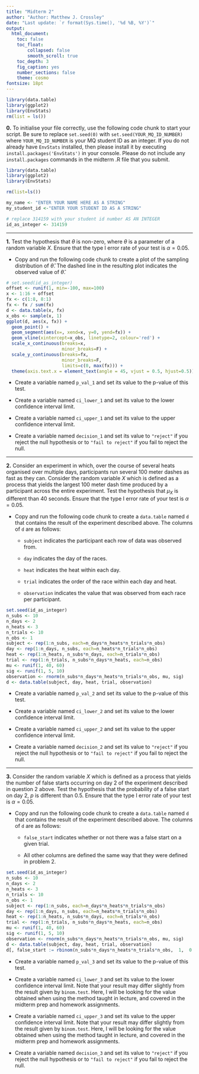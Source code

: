 ```yaml
---
title: "Midterm 2"
author: "Author: Matthew J. Crossley"
date: "Last update: `r format(Sys.time(), '%d %B, %Y')`"
output:
  html_document:
    toc: false
    toc_float:
        collapsed: false
        smooth_scroll: true
    toc_depth: 3
    fig_caption: yes
    number_sections: false
    theme: cosmo
fontsize: 18pt
---
```


```r
library(data.table)
library(ggplot2)
library(EnvStats)
rm(list = ls())
```

**0.** To initialise your file correctly, use the following
code chunk to start your script. Be sure to replace
`set.seed(0)` with `set.seed(YOUR_MQ_ID_NUMBER)` where
`YOUR_MQ_ID_NUMBER` is your MQ student ID as an integer. If
you do not already have `EnvStats` installed, then please
install it by executing `install.packages('EnvStats')` in
your console. Please do not include any `install.packages`
commands in the midterm .R file that you submit.

```r
library(data.table)
library(ggplot2)
library(EnvStats)

rm(list=ls())

my_name <- "ENTER YOUR NAME HERE AS A STRING"
my_student_id <-"ENTER YOUR STUDENT ID AS A STRING"

# replace 314159 with your student id number AS AN INTEGER 
id_as_integer <- 314159
```

--- 

**1.** Test the hypothesis that $\theta$ is non-zero, where
$\theta$ is a parameter of a random variable $X$. Ensure
that the type I error rate of your test is $\alpha=0.05$.

* Copy and run the following code chunk to create a plot of
the sampling distribution of $\widehat{\theta}$. The dashed
line in the resulting plot indicates the observed value of
$\widehat{\theta}$.

```r
# set.seed(id_as_integer)
offset <- runif(1, min=-100, max=100)
x <- 1:16 + offset
fx <- c(1:8, 8:1)
fx <- fx / sum(fx)
d <- data.table(x, fx)
x_obs <- sample(x, 1)
ggplot(d, aes(x, fx)) + 
  geom_point() +
  geom_segment(aes(x=, xend=x, y=0, yend=fx)) +
  geom_vline(xintercept=x_obs, linetype=2, colour='red') +
  scale_x_continuous(breaks=x,
                     minor_breaks=F) +
  scale_y_continuous(breaks=fx,
                     minor_breaks=F,
                     limits=c(0, max(fx))) +
  theme(axis.text.x = element_text(angle = 45, vjust = 0.5, hjust=0.5))
```

* Create a variable named `p_val_1` and set its value to the
p-value of this test.

* Create a variable named `ci_lower_1` and set its value to
the lower confidence interval limit.

* Create a variable named `ci_upper_1` and set its value to
the upper confidence interval limit.

* Create a variable named `decision_1` and set its value to
`"reject"` if you reject the null hypothesis or to `"fail to
reject"` if you fail to reject the null.

--- 

**2.** Consider an experiment in which, over the course of
several heats organised over multiple days, participants run
several 100 meter dashes as fast as they can. Consider the
random variable $X$ which is defined as a process that
yields the largest 100 meter dash time produced by a
participant across the entire experiment. Test the
hypothesis that $\mu_{X}$ is different than 40 seconds.
Ensure that the type I error rate of your test is
$\alpha=0.05$.

* Copy and run the following code chunk to create a
`data.table` named `d` that contains the result of the
experiment described above. The columns of `d` are as
follows:

  * `subject` indicates the participant each row of data was
  observed from.
  
  * `day` indicates the day of the races.
  
  * `heat` indicates the heat within each day.
  
  * `trial` indicates the order of the race within each day
  and heat.
  
  * `observation` indicates the value that was observed from
  each race per participant.

```r
set.seed(id_as_integer)
n_subs <- 10
n_days <- 2
n_heats <- 3
n_trials <- 10
n_obs <- 1
subject <- rep(1:n_subs, each=n_days*n_heats*n_trials*n_obs)
day <- rep(1:n_days, n_subs, each=n_heats*n_trials*n_obs)
heat <- rep(1:n_heats, n_subs*n_days, each=n_trials*n_obs)
trial <- rep(1:n_trials, n_subs*n_days*n_heats, each=n_obs)
mu <- runif(1, 40, 60)
sig <- runif(1, 5, 10)
observation <- rnorm(n_subs*n_days*n_heats*n_trials*n_obs, mu, sig)
d <- data.table(subject, day, heat, trial, observation)
```

* Create a variable named `p_val_2` and set its value to the
p-value of this test.

* Create a variable named `ci_lower_2` and set its value to
the lower confidence interval limit.

* Create a variable named `ci_upper_2` and set its value to
the upper confidence interval limit.

* Create a variable named `decision_2` and set its value to
`"reject"` if you reject the null hypothesis or to `"fail to
reject"` if you fail to reject the null.

--- 

**3.** Consider the random variable $X$ which is defined as
a process that yields the number of false starts occurring
on day 2 of the experiment described in question 2 above.
Test the hypothesis that the probability of a false start on
day 2, $p$ is different than $0.5$. Ensure that the type I
error rate of your test is $\alpha=0.05$.

* Copy and run the following code chunk to create a
`data.table` named `d` that contains the result of the
experiment described above. The columns of `d` are as
follows:

  * `false_start` indicates whether or not there was a false
  start on a given trial.
  
  * All other columns are defined the same way that they
  were defined in problem 2.

```r
set.seed(id_as_integer)
n_subs <- 10
n_days <- 2
n_heats <- 3
n_trials <- 10
n_obs <- 1
subject <- rep(1:n_subs, each=n_days*n_heats*n_trials*n_obs)
day <- rep(1:n_days, n_subs, each=n_heats*n_trials*n_obs)
heat <- rep(1:n_heats, n_subs*n_days, each=n_trials*n_obs)
trial <- rep(1:n_trials, n_subs*n_days*n_heats, each=n_obs)
mu <- runif(1, 40, 60)
sig <- runif(1, 5, 10)
observation <- rnorm(n_subs*n_days*n_heats*n_trials*n_obs, mu, sig)
d <- data.table(subject, day, heat, trial, observation)
d[, false_start := rbinom(n_subs*n_days*n_heats*n_trials*n_obs,  1,  0.5)]
```

* Create a variable named `p_val_3` and set its value to the
p-value of this test.

* Create a variable named `ci_lower_3` and set its value to
the lower confidence interval limit. Note that your result
may differ slightly from the result given by `binom.test`.
Here, I will be looking for the value obtained when using
the method taught in lecture, and covered in the midterm
prep and homework assignments.

* Create a variable named `ci_upper_3` and set its value to
the upper confidence interval limit. Note that your result
may differ slightly from the result given by `binom.test`.
Here, I will be looking for the value obtained when using
the method taught in lecture, and covered in the midterm
prep and homework assignments.

* Create a variable named `decision_3` and set its value to
`"reject"` if you reject the null hypothesis or to `"fail to
reject"` if you fail to reject the null.
